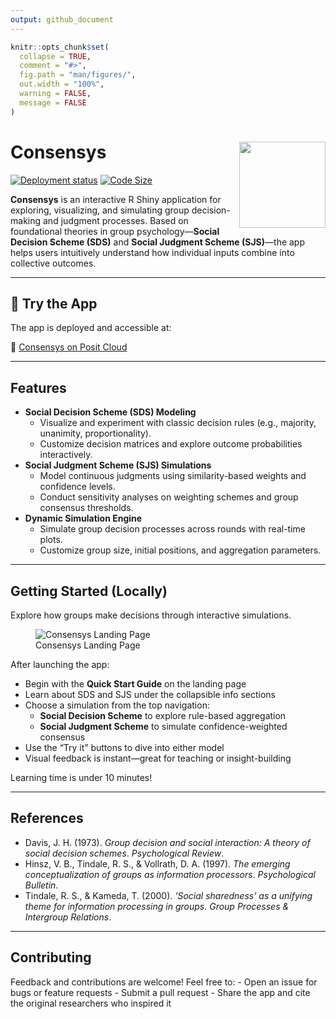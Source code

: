 ```yaml
---
output: github_document
---
```


<!-- README.md is generated from README.Rmd. Please edit that file -->

```r
knitr::opts_chunk$set(
  collapse = TRUE,
  comment = "#>",
  fig.path = "man/figures/",
  out.width = "100%",
  warning = FALSE,
  message = FALSE
)
```

# Consensys  <a href="https://jrwinget-consensys.share.connect.posit.cloud"><img src="app/static/logo.png" align="right" height="138" /></a>

<!-- badges: start -->
[![Deployment status](https://img.shields.io/badge/deployed-posit%20cloud-blue)](https://img.shields.io/badge/deployed-posit%20cloud-blue)
[![Code Size](https://img.shields.io/github/languages/code-size/jrwinget/consensys)](https://github.com/jrwinget/consensys)
<!-- badges: end -->

**Consensys** is an interactive R Shiny application for exploring, visualizing, and simulating group decision-making and judgment processes. Based on foundational theories in group psychology—**Social Decision Scheme (SDS)** and **Social Judgment Scheme (SJS)**—the app helps users intuitively understand how individual inputs combine into collective outcomes.

---

## 🚀 Try the App

The app is deployed and accessible at:

🔗 [Consensys on Posit Cloud](https://jrwinget-consensys.share.connect.posit.cloud)

---

## Features

- **Social Decision Scheme (SDS) Modeling**
  - Visualize and experiment with classic decision rules (e.g., majority, unanimity, proportionality).
  - Customize decision matrices and explore outcome probabilities interactively.

- **Social Judgment Scheme (SJS) Simulations**
  - Model continuous judgments using similarity-based weights and confidence levels.
  - Conduct sensitivity analyses on weighting schemes and group consensus thresholds.

- **Dynamic Simulation Engine**
  - Simulate group decision processes across rounds with real-time plots.
  - Customize group size, initial positions, and aggregation parameters.

---

## Getting Started (Locally)

Explore how groups make decisions through interactive simulations.

![Consensys Landing Page](man/figures/app-landing.png)

After launching the app:

- Begin with the **Quick Start Guide** on the landing page
- Learn about SDS and SJS under the collapsible info sections
- Choose a simulation from the top navigation:  
  - **Social Decision Scheme** to explore rule-based aggregation  
  - **Social Judgment Scheme** to simulate confidence-weighted consensus  
- Use the "Try it" buttons to dive into either model
- Visual feedback is instant—great for teaching or insight-building

Learning time is under 10 minutes!

---

## References

- Davis, J. H. (1973). *Group decision and social interaction: A theory of social decision schemes*. *Psychological Review*.
- Hinsz, V. B., Tindale, R. S., & Vollrath, D. A. (1997). *The emerging conceptualization of groups as information processors*. *Psychological Bulletin*.
- Tindale, R. S., & Kameda, T. (2000). *‘Social sharedness’ as a unifying theme for information processing in groups*. *Group Processes & Intergroup Relations*.

---

## Contributing

Feedback and contributions are welcome! Feel free to:
- Open an issue for bugs or feature requests
- Submit a pull request
- Share the app and cite the original researchers who inspired it

